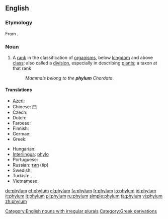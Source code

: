 {{wikipedia|Phylum}}
==English==

===Etymology===
From {{etyl|grc}} {{term|φῦλον||tribe, race|tr=phulon|lang=grc|sc=polytonic}}.

===Noun===
{{en-noun|phyl|a|pl2=phylums}}

# {{context|biology|taxonomy}} A [[rank]] in the classification of [[organism]]s, below [[kingdom]] and above [[class]]; also called a [[division]], especially in describing [[plant]]s; a taxon at that rank
#: ''Mammals belong to the '''phylum''' Chordata.''

====Translations====
{{trans-top|(biology, taxonomy) A rank in the classification of organisms, below kingdom and above class}}
* [[Azeri]]: {{t-|az|tip|xs=Azeri}}
* Chinese: [[門]]
* Czech: {{t+|cs|kmen|m}}
* Dutch: {{t+|nl|stam}}
* Faroese: {{t-|fo|fylki|n|xs=Faroese}}
* Finnish: {{t-|fi|pääjakso}}
* German: {{t+|de|Stamm|m}}
* Greek: {{t+|el|φύλο|n}}
{{trans-mid}}
* Hungarian: {{t+|hu|törzs}}
* [[Interlingua]]: [[phylo]]
* Portuguese: {{t+|pt|filo|m}}
* Russian: [[тип]] (tip) {{m}}
* Swedish: {{t+|sv|stam|c}}
* Turkish: {{t|tr|şube}},  {{t+|tr|filum}}
* Vietnamese: {{t+|vi|ngành|xs=Vietnamese}}
{{trans-bottom}}

[[Category:English nouns with irregular plurals]]
[[Category:Greek derivations]]

[[de:phylum]]
[[et:phylum]]
[[el:phylum]]
[[fa:phylum]]
[[fr:phylum]]
[[io:phylum]]
[[id:phylum]]
[[it:phylum]]
[[lt:phylum]]
[[pl:phylum]]
[[ru:phylum]]
[[simple:phylum]]
[[ta:phylum]]
[[vi:phylum]]
[[zh:phylum]]